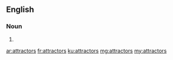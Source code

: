 ==English==

===Noun===
{{head|en|plural}}

# {{plural of|attractor|lang=en|nocat=1}}

[[ar:attractors]]
[[fr:attractors]]
[[ku:attractors]]
[[mg:attractors]]
[[my:attractors]]